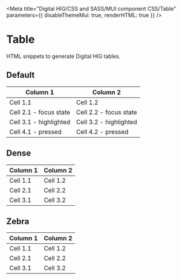 
<Meta
  title="Digital HIG/CSS and SASS/MUI component CSS/Table"
  parameters={{
    disableThemeMui: true,
    renderHTML: true
  }}
/>

# Table

HTML snippets to generate Digital HIG tables.

## Default

<Canvas>
  <Story name="Table">
    <div className="dhig-theme--light">
      <div className="MuiTableContainer-root">
        <table className="MuiTable-root DhigTable--verticalAlignment--top">
          <thead className="MuiTableHead-root">
            <tr className="MuiTableRow-root MuiTableRow-head">
              <th className="MuiTableCell-root MuiTableCell-head" scope="col">
                Column 1
              </th>
              <th className="MuiTableCell-root MuiTableCell-head" scope="col">
                Column 2
              </th>
            </tr>
          </thead>
          <tbody>
            <tr className="MuiTableRow-root">
              <td className="MuiTableCell-root">Cell 1.1</td>
              <td className="MuiTableCell-root">Cell 1.2</td>
            </tr>
            <tr className="MuiTableRow-root DhigTableRow--focus">
              <td className="MuiTableCell-root">Cell 2.1 - focus state</td>
              <td className="MuiTableCell-root">Cell 2.2 - focus state</td>
            </tr>
            <tr className="MuiTableRow-root DhigTableRow--highlighted">
              <td className="MuiTableCell-root">Cell 3.1 - highlighted</td>
              <td className="MuiTableCell-root">Cell 3.2 - highlighted</td>
            </tr>
            <tr className="MuiTableRow-root DhigTableRow--pressed">
              <td className="MuiTableCell-root">Cell 4.1 - pressed</td>
              <td className="MuiTableCell-root">Cell 4.2 - pressed</td>
            </tr>
          </tbody>
        </table>
      </div>
    </div>
  </Story>
</Canvas>

## Dense

<Canvas>
  <Story name="Table: dense">
    <div className="dhig-theme--light">
      <div className="MuiTableContainer-root">
        <table className="MuiTable-root DhigTable--verticalAlignment--top">
          <thead className="MuiTableHead-root">
            <tr className="MuiTableRow-root MuiTableRow-head">
              <th
                className="MuiTableCell-root MuiTableCell-head MuiTableCell-sizeSmall"
                scope="col"
              >
                Column 1
              </th>
              <th
                className="MuiTableCell-root MuiTableCell-head MuiTableCell-sizeSmall"
                scope="col"
              >
                Column 2
              </th>
            </tr>
          </thead>
          <tbody>
            <tr className="MuiTableRow-root">
              <td className="MuiTableCell-root MuiTableCell-sizeSmall">
                Cell 1.1
              </td>
              <td className="MuiTableCell-root MuiTableCell-sizeSmall">
                Cell 1.2
              </td>
            </tr>
            <tr className="MuiTableRow-root">
              <td className="MuiTableCell-root MuiTableCell-sizeSmall">
                Cell 2.1
              </td>
              <td className="MuiTableCell-root MuiTableCell-sizeSmall">
                Cell 2.2
              </td>
            </tr>
            <tr className="MuiTableRow-root">
              <td className="MuiTableCell-root MuiTableCell-sizeSmall">
                Cell 3.1
              </td>
              <td className="MuiTableCell-root MuiTableCell-sizeSmall">
                Cell 3.2
              </td>
            </tr>
          </tbody>
        </table>
      </div>
    </div>
  </Story>
</Canvas>

## Zebra

<Canvas>
  <Story name="Table: zebra">
    <div className="dhig-theme--light">
      <div className="MuiTableContainer-root">
        <table className="MuiTable-root DhigTable--verticalAlignment--top DhigTable--zebra">
          <thead className="MuiTableHead-root">
            <tr className="MuiTableRow-root MuiTableRow-head">
              <th className="MuiTableCell-root MuiTableCell-head" scope="col">
                Column 1
              </th>
              <th className="MuiTableCell-root MuiTableCell-head" scope="col">
                Column 2
              </th>
            </tr>
          </thead>
          <tbody>
            <tr className="MuiTableRow-root">
              <td className="MuiTableCell-root">Cell 1.1</td>
              <td className="MuiTableCell-root">Cell 1.2</td>
            </tr>
            <tr className="MuiTableRow-root">
              <td className="MuiTableCell-root">Cell 2.1</td>
              <td className="MuiTableCell-root">Cell 2.2</td>
            </tr>
            <tr className="MuiTableRow-root">
              <td className="MuiTableCell-root">Cell 3.1</td>
              <td className="MuiTableCell-root">Cell 3.2</td>
            </tr>
          </tbody>
        </table>
      </div>
    </div>
  </Story>
</Canvas>
